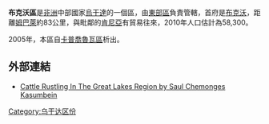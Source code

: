 {{Infobox settlement
|name=布克沃區
|settlement_type=
|native_name      =
|nickname           = 
|image_skyline =
|image_size          = 
|image_caption       =
|image_flag         = 
|image_seal         =
|image_map          = Bukwo District in Uganda.svg
|mapsize = 250
|map_caption        = 在烏干達的位置
|coordinates_region   = UG
|subdivision_type1   = 國家
|subdivision_name1   = {{flag|Uganda}}
|subdivision_type2   = 地理區
|subdivision_name2  =  [[東部區_(烏干達)|東部區]]
|seat_type  =  首府
|seat  =  [[布克沃|布克沃]]
|leader_title       =
|leader_name        =
|established_title  = 設置
|established_date   = 2005年
|area_total_km2         =  
|area_land_km2          = 
|area_water_km2         = 
|population_as_of   = 2010年估計
|population_note    = 
|population_total   =58300
|population_metro   = 
|population_density_km2 = 
|timezone           =[[東非時間|東非時間]]
|utc_offset         = +3
|timezone_DST       = 
|utc_offset_DST     = 
|latd=1|latm=16 |lats=|latNS=N
|longd=34|longm=44|longs=|longEW=E
|coordinates_display=inline,title
|elevation_m          = 
|blank_name             =
|blank_info             =
|website            =
|footnotes          = 
}}

'''布克沃區'''是[[非洲|非洲]]中部國家[[烏干達|烏干達]]的一個區，由[[東部區_(烏干達)|東部區]]負責管轄，首府是[[布克沃|布克沃]]，距離[[姆巴萊|姆巴萊]]約83公里，與毗鄰的[[肯尼亞|肯尼亞]]有貿易往來，2010年人口估計為58,300。

2005年，本區自[[卡普喬魯瓦區|卡普喬魯瓦區]]析出。

==外部連結==
* [http://www.ugandaruralcommunitysupport.org/1999/09/26/cattle-rustling-in-the-great-lakes-region-readers-forum-26-september-1999/ Cattle Rustling In The Great Lakes Region by Saul Chemonges Kasumbein]{{dead link|date=2017年12月 |bot=InternetArchiveBot |fix-attempted=yes }}

{{Uganda-stub}}
{{烏干達行政區劃}}

[[Category:乌干达区份|Category:乌干达区份]]